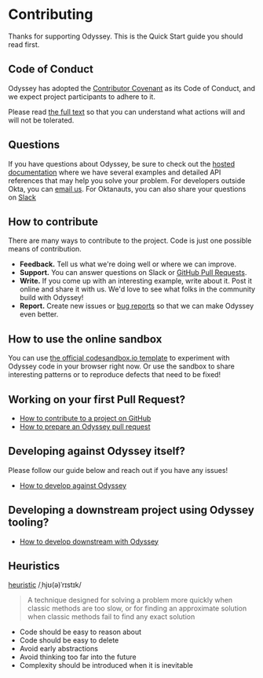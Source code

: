 
<Meta title="Contributing/Getting Started" />

# Contributing

Thanks for supporting Odyssey. This is the Quick Start guide you should read first.

## Code of Conduct

Odyssey has adopted the [Contributor Covenant](https://www.contributor-covenant.org/) as its Code of Conduct, and we expect project participants to adhere to it.

Please read [the full text](https://github.com/okta/odyssey/blob/ceb6623be45782ce22693cf761b833cc5ca77dec/CODE_OF_CONDUCT.md) so that you can understand what actions will and will not be tolerated.

## Questions

If you have questions about Odyssey, be sure to check out the [hosted documentation][1] where we have several examples and detailed API references that may help you solve your problem. For developers outside Okta, you can [email us][2]. For Oktanauts, you can also share your questions on [Slack][3]

[1]: https://odyssey.okta.design
[2]: odyssey@okta.com
[3]: https://okta.slack.com/app_redirect?channel=odyssey

## How to contribute

There are many ways to contribute to the project. Code is just one possible means of contribution.

- **Feedback.** Tell us what we're doing well or where we can improve.
- **Support.** You can answer questions on Slack or [GitHub Pull Requests][4].
- **Write.** If you come up with an interesting example, write about it. Post it online and share it with us. We'd love to see what folks in the community build with Odyssey!
- **Report.** Create new issues or [bug reports][5] so that we can make Odyssey even better.

[4]: https://github.com/okta/odyssey/pulls
[5]: https://github.com/okta/odyssey/issues/new/choose

## How to use the online sandbox

You can use [the official codesandbox.io template][6] to experiment with Odyssey code in your browser right now. Or use the sandbox to share interesting patterns or to reproduce defects that need to be fixed!

[6]: https://codesandbox.io/s/okta-odyssey-react-oiy1iy

## Working on your first Pull Request?

- [How to contribute to a project on GitHub](https://egghead.io/courses/how-to-contribute-to-an-open-source-project-on-github)
- [How to prepare an Odyssey pull request](https://odyssey.okta.design/?path=/story/contributing-preparing-a-pull-request--page)

## Developing against Odyssey itself?

Please follow our guide below and reach out if you have any issues!

- [How to develop against Odyssey](https://odyssey.okta.design/?path=/story/contributing-odyssey-development--page)

## Developing a downstream project using Odyssey tooling?

- [How to develop downstream with Odyssey](https://odyssey.okta.design/?path=/story/guildelines-downstream-development--page)

## Heuristics

[heuristic](<https://en.wikipedia.org/wiki/Heuristic_(computer_science)>)
/ˌhjʊ(ə)ˈrɪstɪk/

> A technique designed for solving a problem more quickly when classic methods are too slow, or for finding an approximate solution when classic methods fail to find any exact solution

- Code should be easy to reason about
- Code should be easy to delete
- Avoid early abstractions
- Avoid thinking too far into the future
- Complexity should be introduced when it is inevitable
